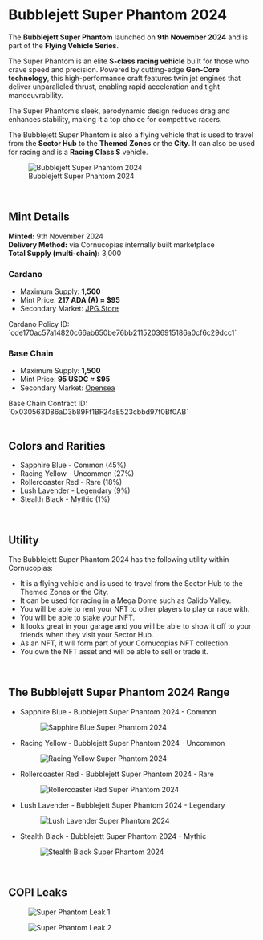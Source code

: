 # Bubblejett Super Phantom 2024  

The **Bubblejett Super Phantom** launched on **9th November 2024** and is part of the **Flying Vehicle Series**.  

The Super Phantom is an elite **S-class racing vehicle** built for those who crave speed and precision. Powered by cutting-edge **Gen-Core technology**, this high-performance craft features twin jet engines that deliver unparalleled thrust, enabling rapid acceleration and tight manoeuvrability.  

The Super Phantom’s sleek, aerodynamic design reduces drag and enhances stability, making it a top choice for competitive racers.  

<div className="note-box">
  The Bubblejett Super Phantom is also a flying vehicle that is used to travel from the <b>Sector Hub</b> to the <b>Themed Zones</b> or the <b>City</b>.  
  It can also be used for racing and is a <b>Racing Class S</b> vehicle.
</div>  

<figure className="img-center">
  <img src="/images/nfts/bubblejett/super-phantom-2024/main.avif" alt="Bubblejett Super Phantom 2024" />
  <figcaption>Bubblejett Super Phantom 2024</figcaption>
</figure>  

</br>  

## Mint Details  

**Minted:** 9th November 2024  
**Delivery Method:** via Cornucopias internally built marketplace  
**Total Supply (multi-chain):** 3,000  

### Cardano  
- Maximum Supply: **1,500**  
- Mint Price: **217 ADA (₳) ≈ $95**  
- Secondary Market: [JPG.Store](https://www.jpg.store/collection/cornucopias-bubblejett-super-phantom-2024)  

<div className="note-box success">
Cardano Policy ID: `cde170ac57a14820c66ab650be76bb21152036915186a0cf6c29dcc1`
</div>  

### Base Chain  
- Maximum Supply: **1,500**  
- Mint Price: **95 USDC ≈ $95**  
- Secondary Market: [Opensea](https://opensea.io/collection/bubblejett-super-phantom-2024)  

<div className="note-box success">
Base Chain Contract ID: `0x030563D86aD3b89Ff1BF24aE523cbbd97f0Bf0AB`
</div>  

</br>  

## Colors and Rarities  

- Sapphire Blue - <span className="rarity-common">Common</span> (45%)  
- Racing Yellow - <span className="rarity-uncommon">Uncommon</span> (27%)  
- Rollercoaster Red - <span className="rarity-rare">Rare</span> (18%)  
- Lush Lavender - <span className="rarity-legendary">Legendary</span> (9%)  
- Stealth Black - <span className="rarity-mythic">Mythic</span> (1%)  

</br>  

## Utility  

The Bubblejett Super Phantom 2024 has the following utility within Cornucopias:  

- It is a flying vehicle and is used to travel from the Sector Hub to the Themed Zones or the City.  
- It can be used for racing in a Mega Dome such as Calido Valley.  
- You will be able to rent your NFT to other players to play or race with.  
- You will be able to stake your NFT.  
- It looks great in your garage and you will be able to show it off to your friends when they visit your Sector Hub.  
- As an NFT, it will form part of your Cornucopias NFT collection.  
- You own the NFT asset and will be able to sell or trade it.  

</br>  

## The Bubblejett Super Phantom 2024 Range  

- Sapphire Blue - Bubblejett Super Phantom 2024 - <span className="rarity-common">Common</span>  
  <figure><img src="/images/nfts/bubblejett/super-phantom-2024/sapphire-blue.avif" alt="Sapphire Blue Super Phantom 2024" /></figure>  

- Racing Yellow - Bubblejett Super Phantom 2024 - <span className="rarity-uncommon">Uncommon</span>  
  <figure><img src="/images/nfts/bubblejett/super-phantom-2024/racing-yellow.avif" alt="Racing Yellow Super Phantom 2024" /></figure>  

- Rollercoaster Red - Bubblejett Super Phantom 2024 - <span className="rarity-rare">Rare</span>  
  <figure><img src="/images/nfts/bubblejett/super-phantom-2024/red.avif" alt="Rollercoaster Red Super Phantom 2024" /></figure>  

- Lush Lavender - Bubblejett Super Phantom 2024 - <span className="rarity-legendary">Legendary</span>  
  <figure><img src="/images/nfts/bubblejett/super-phantom-2024/lavender.avif" alt="Lush Lavender Super Phantom 2024" /></figure>  

- Stealth Black - Bubblejett Super Phantom 2024 - <span className="rarity-mythic">Mythic</span>  
  <figure><img src="/images/nfts/bubblejett/super-phantom-2024/black.avif" alt="Stealth Black Super Phantom 2024" /></figure>  

</br>  

## COPI Leaks  

<div className="grid grid-cols-2 gap-4 my-6">
  <figure>
    <img src="/images/nfts/bubblejett/super-phantom-2024/leak-1.avif" alt="Super Phantom Leak 1" />
  </figure>
  <figure>
    <img src="/images/nfts/bubblejett/super-phantom-2024/leak-2.avif" alt="Super Phantom Leak 2" />
  </figure>
</div>
